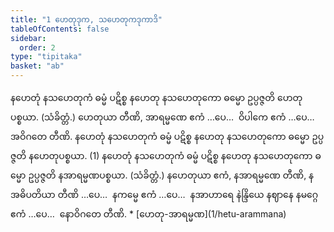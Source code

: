```yaml
---
title: "1 ဟေတုဒုက, သဟေတုကဒုကာဒိ"
tableOfContents: false
sidebar:
  order: 2
type: "tipitaka"
basket: "ab"
---
```



<DynamicBreadcrumb />

<Division number="1">

<Paragraph number="2">
နဟေတုံ နသဟေတုကံ ဓမ္မံ ပဋိစ္စ နဟေတု နသဟေတုကော ဓမ္မော ဥပ္ပဇ္ဇတိ ဟေတုပစ္စယာ. (သံခိတ္တံ.)

</Paragraph>

<Paragraph number="3">
ဟေတုယာ တီဏိ, အာရမ္မဏေ ဧကံ …ပေ…  ဝိပါကေ ဧကံ …ပေ…  အဝိဂတေ တီဏိ.

</Paragraph>

</Division>
<Division number="2">

<Paragraph number="4">
နဟေတုံ နသဟေတုကံ ဓမ္မံ ပဋိစ္စ နဟေတု နသဟေတုကော ဓမ္မော ဥပ္ပဇ္ဇတိ နဟေတုပစ္စယာ. (1)

</Paragraph>

<Paragraph number="5">
နဟေတုံ နသဟေတုကံ ဓမ္မံ ပဋိစ္စ နဟေတု နသဟေတုကော ဓမ္မော ဥပ္ပဇ္ဇတိ နအာရမ္မဏပစ္စယာ. (သံခိတ္တံ.)

</Paragraph>

<Paragraph number="6">
နဟေတုယာ ဧကံ, နအာရမ္မဏေ တီဏိ, နအဓိပတိယာ တီဏိ …ပေ…  နကမ္မေ ဧကံ …ပေ…  နအာဟာရေ နဲန္ဒြိယေ နဈာနေ နမဂ္ဂေ ဧကံ …ပေ…  နောဝိဂတေ တီဏိ.

</Paragraph>
</Division>

<TableOfContents>
* [ဟေတု-အာရမ္မဏ](1/hetu-arammana)
</TableOfContents>
